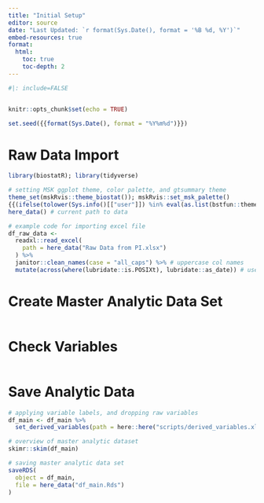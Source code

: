 ```yaml
---
title: "Initial Setup"
editor: source
date: "Last Updated: `r format(Sys.Date(), format = '%B %d, %Y')`"
embed-resources: true
format:
  html:
    toc: true
    toc-depth: 2
---
```


```r
#|: include=FALSE


knitr::opts_chunk$set(echo = TRUE)

set.seed({{format(Sys.Date(), format = "%Y%m%d")}})
```

# Raw Data Import

```r
library(biostatR); library(tidyverse)

# setting MSK ggplot theme, color palette, and gtsummary theme
theme_set(mskRvis::theme_biostat()); mskRvis::set_msk_palette()
{{(ifelse(tolower(Sys.info()[["user"]]) %in% eval(as.list(bstfun::theme_gtsummary_msk)$name), glue::glue("theme_gtsummary_msk('{tolower(Sys.info()[['user']])}')"), "theme_gtsummary_compact()"))}}
here_data() # current path to data

# example code for importing excel file
df_raw_data <-
  readxl::read_excel(
    path = here_data("Raw Data from PI.xlsx")
  ) %>%
  janitor::clean_names(case = "all_caps") %>% # uppercase col names
  mutate(across(where(lubridate::is.POSIXt), lubridate::as_date)) # use lubridates
```

# Create Master Analytic Data Set

```r

```


# Check Variables

```r

```

# Save Analytic Data

```r
# applying variable labels, and dropping raw variables
df_main <- df_main %>%
  set_derived_variables(path = here::here("scripts/derived_variables.xlsx"))

# overview of master analytic dataset
skimr::skim(df_main)

# saving master analytic data set
saveRDS(
  object = df_main,
  file = here_data("df_main.Rds")
)
```
